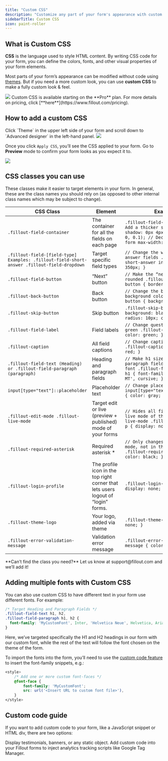 ```yaml
---
title: "Custom CSS"
description: "Customize any part of your form's appearance with custom CSS. This feature is shared across all forms with the same theme."
sidebarTitle: Custom CSS
icon: paint-roller
---
```


## What is Custom CSS

**CSS** is the language used to style HTML content. By writing CSS code for your form, you can define the colors, fonts, and other visual properties of your form elements.

Most parts of your form’s appearance can be modified without code using [themes](/help/themes). But if you need a more custom look, you can use **custom CSS** to make a fully custom look & feel.

<Frame>
  <img src="/images/advanced/image-14.png" />
</Frame>

<Note>
  Custom CSS is available starting on the **Pro** plan. For more details on pricing, click [**here**](https://www.fillout.com/pricing).
</Note>

## How to add a custom CSS

<Steps>
  <Step title="Open the advanced designer">
  Click `Theme` in the upper left side of your form and scroll down to `Advanced designer` in the left-hand panel.

  <Frame>
    <img src="/images/advanced/image-15.png" />
  </Frame>
</Step>
<Step title="Add your CSS">

Once you click `Apply CSS`, you’ll see the CSS applied to your form. Go to **Preview** mode to confirm your form looks as you expect it to.

<Frame>
  <img src="/images/advanced/image-16.png" />
</Frame>

</Step>
</Steps>

## CSS classes you can use

These classes make it easier to target elements in your form. In general, these are the class names you should rely on (as opposed to other internal class names which may be subject to change).

| CSS Class | Element | Example |
| --- | --- | --- |
| `.fillout-field-container` | The container for all the fields on each page | `.fillout-field-container { // Add a thicker shadow box-shadow: 0px 4px 8px rgba(0, 0, 0, 0.1); // Decrease width of form max-width: 450px; }` |
| `.fillout-field-[field-type] Examples: .fillout-field-short-answer .fillout-field-dropdown` | Target specific field types | `// Change the width of short answer fields .fillout-field-short-answer input { max-width: 350px; } `|
| `.fillout-field-button` | “Next” button | `// Make the “next” button rounded .fillout-field-button button { border-radius: 100px }` |
| `.fillout-back-button` | Back button | `// Change the back button background color .fillout-back-button { background: blue; }` |
| `.fillout-skip-button` | Skip button | `.fillout-skip-button button { background: black; border-radius: 10px; color: white; }` |
| `.fillout-field-label` | Field labels | `// Change question labels to green .fillout-field-label p { color: green; }` |
| `.fillout-caption` | All field captions | `// Change captions to red .fillout-caption p { color: red; }` |
| `.fillout-field-text (Heading) or .fillout-field-paragraph (paragraph)` | Heading and paragraph fields | `// Make h1 size text in paragraph field have different font .fillout-field-paragraph h1 { font-family: 'Brush Script MT', cursive; }` |
| `input[type="text"]::placeholder` | Placeholder text | `// Change placeholder color input[type="text"]::placeholder { color: gray; }` |
| `.fillout-edit-mode .fillout-live-mode` | Target edit or live (preview + published) mode of your forms | `// Hides all field labels in live mode of the form .fillout-live-mode .fillout-field-label p { display: none; }` |
| `.fillout-required-asterisk` | Required asterisk \* | `// Only changes in preview/live mode, not in the editor .fillout-required-asterisk { color: black; }` |
| `.fillout-login-profile` | The profile icon in the top right corner that lets users logout of “login” forms. | `.fillout-login-profile { display: none; }` |
| `.fillout-theme-logo` | Your logo, added via theme | `.fillout-theme-logo { display: none; }` |
| `.fillout-error-validation-message` | Validation error message | `.fillout-error-validation-message { color: black; }` |

<Check>
  **Can’t find the class you need?** Let us know at support@fillout.com and we’ll add it!
</Check>

## Adding multiple fonts with Custom CSS

You can also use custom CSS to have different text in your form use different fonts. For example:

```css
/* Target Heading and Paragraph Fields */
.fillout-field-text h1, h2,
.fillout-field-paragraph h1, h2 {
  font-family: 'MyCustomFont', Inter, 'Helvetica Neue', Helvetica, Arial, sans-serif;
}
```

Here, we’ve targeted specifically the H1 and H2 headings in our form with our custom font, while the rest of the text will follow the font chosen on the theme of the form.

To import the fonts into the form, you’ll need to use the [custom code feature](/help/custom-code) to insert the font-family snippets, e.g.:

```css
<style>
	/* Add one or more custom font-faces */
	@font-face {
	    font-family: 'MyCustomFont';
	    src: url('<Insert URL to custom font file>'),
	}
</style>
```

## Custom code guide

If you want to add custom code to your form, like a JavaScript snippet or HTML div, there are two options:

<CardGroup cols={3}>
  <Card title="HTML and CSS form field" icon="display-code" iconType="regular" color="#FFC738" href="/help/html-css">
  Display testimonials, banners, or any static object.
  </Card>
 <Card title="Custom code" icon="rectangle-code" iconType="regular" color="#FFC738" href="/help/custom-code">
  Add custom code into your Fillout forms to inject analytics tracking scripts like Google Tag Manager.
  </Card>
</CardGroup>
